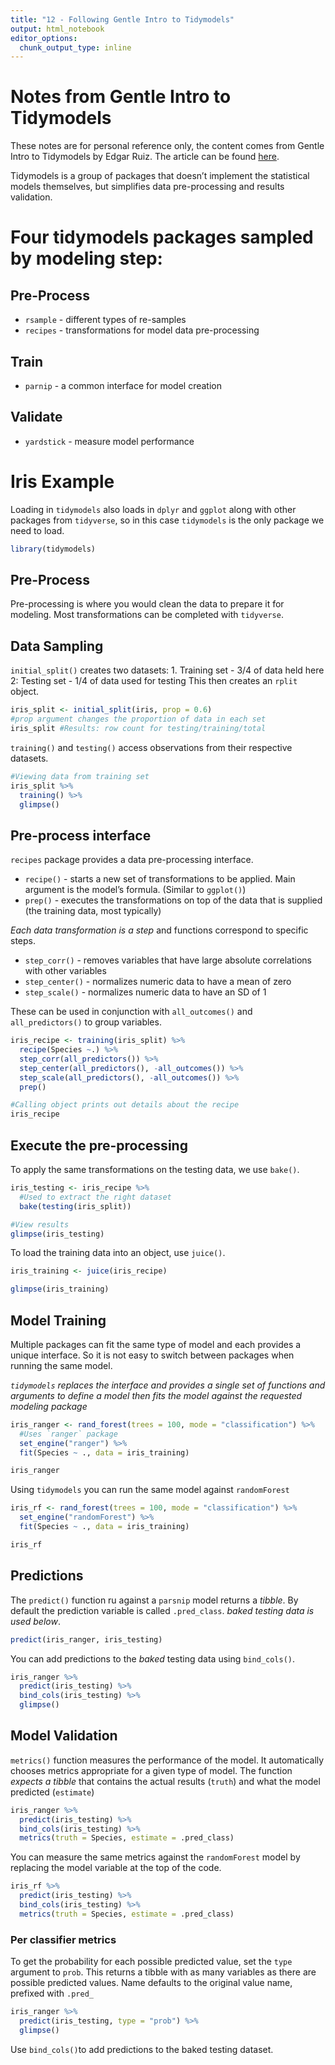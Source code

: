 ```yaml
---
title: "12 - Following Gentle Intro to Tidymodels"
output: html_notebook
editor_options: 
  chunk_output_type: inline
---
```


# Notes from Gentle Intro to Tidymodels

These notes are for personal reference only, the content comes from Gentle Intro to Tidymodels by Edgar Ruiz. The article can be found [here](https://rviews.rstudio.com/2019/06/19/a-gentle-intro-to-tidymodels/).

Tidymodels is a group of packages that doesn't implement the statistical models themselves, but simplifies data pre-processing and results validation.

# Four tidymodels packages sampled by modeling step:

## Pre-Process
* `rsample` - different types of re-samples
* `recipes` - transformations for model data pre-processing

## Train
* `parnip` - a common interface for model creation

## Validate
* `yardstick` - measure model performance

# Iris Example
Loading in `tidymodels` also loads in `dplyr` and `ggplot` along with other packages from `tidyverse`, so in this case `tidymodels` is the only package we need to load.

```r
library(tidymodels)
```

## Pre-Process
Pre-processing is where you would clean the data to prepare it for modeling. Most transformations can be completed with `tidyverse`.

## Data Sampling
`initial_split()` creates two datasets:
1. Training set
  - 3/4 of data held here
2: Testing set
  - 1/4 of data used for testing
This then creates an `rplit` object.

```r
iris_split <- initial_split(iris, prop = 0.6) 
#prop argument changes the proportion of data in each set
iris_split #Results: row count for testing/training/total
```

`training()` and `testing()` access observations from their respective datasets.

```r
#Viewing data from training set
iris_split %>% 
  training() %>% 
  glimpse()
```

## Pre-process interface
`recipes` package provides a data pre-processing interface.

* `recipe()` - starts a new set of transformations to be applied. Main argument is the model's formula. (Similar to `ggplot()`)
* `prep()` - executes the transformations on top of the data that is supplied (the training data, most typically)

*Each data transformation is a step* and functions correspond to specific steps.

* `step_corr()` - removes variables that have large absolute correlations with other variables
* `step_center()` - normalizes numeric data to have a mean of zero
* `step_scale()` - normalizes numeric data to have an SD of 1

These can be used in conjunction with `all_outcomes()` and `all_predictors()` to group variables.

```r
iris_recipe <- training(iris_split) %>% 
  recipe(Species ~.) %>% 
  step_corr(all_predictors()) %>% 
  step_center(all_predictors(), -all_outcomes()) %>% 
  step_scale(all_predictors(), -all_outcomes()) %>% 
  prep()

#Calling object prints out details about the recipe
iris_recipe
```

## Execute the pre-processing
To apply the same transformations on the testing data, we use `bake()`.

```r
iris_testing <- iris_recipe %>% 
  #Used to extract the right dataset
  bake(testing(iris_split))

#View results
glimpse(iris_testing)
```

To load the training data into an object, use `juice()`.
```r
iris_training <- juice(iris_recipe)

glimpse(iris_training)
```

## Model Training
Multiple packages can fit the same type of model and each provides a unique interface. So it is not easy to switch between packages when running the same model.

*`tidymodels` replaces the interface and provides a single set of functions and arguments to define a model then fits the model against the requested modeling package*

```r
iris_ranger <- rand_forest(trees = 100, mode = "classification") %>% 
  #Uses `ranger` package
  set_engine("ranger") %>% 
  fit(Species ~ ., data = iris_training)

iris_ranger
```

Using `tidymodels` you can run the same model against `randomForest`

```r
iris_rf <- rand_forest(trees = 100, mode = "classification") %>% 
  set_engine("randomForest") %>% 
  fit(Species ~ ., data = iris_training)

iris_rf
```

## Predictions
The `predict()` function ru against a `parsnip` model returns a *tibble*. By default the prediction variable is called `.pred_class`. _baked testing data is used below_.

```r
predict(iris_ranger, iris_testing)
```

You can add predictions to the _baked_ testing data using `bind_cols()`.

```r
iris_ranger %>% 
  predict(iris_testing) %>% 
  bind_cols(iris_testing) %>% 
  glimpse()
```

## Model Validation
`metrics()` function measures the performance of the model. It automatically chooses metrics appropriate for a given type of model. The function *expects a tibble* that contains the actual results (`truth`) and what the model predicted (`estimate`)

```r
iris_ranger %>% 
  predict(iris_testing) %>% 
  bind_cols(iris_testing) %>% 
  metrics(truth = Species, estimate = .pred_class)
```

You can measure the same metrics against the `randomForest` model by replacing the model variable at the top of the code.

```r
iris_rf %>% 
  predict(iris_testing) %>% 
  bind_cols(iris_testing) %>% 
  metrics(truth = Species, estimate = .pred_class)
```

### Per classifier metrics
To get the probability for each possible predicted value, set the `type` argument to `prob`. This returns a tibble with as many variables as there are possible predicted values. Name defaults to the original value name, prefixed with `.pred_`

```r
iris_ranger %>% 
  predict(iris_testing, type = "prob") %>% 
  glimpse()
```

Use `bind_cols()`to add predictions to the baked testing dataset. 







